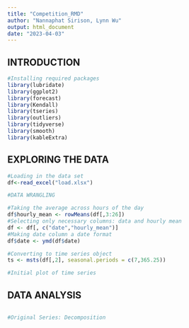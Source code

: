 ```yaml
---
title: "Competition_RMD"
author: "Nannaphat Sirison, Lynn Wu" 
output: html_document
date: "2023-04-03"
---
```


##  INTRODUCTION

```r
#Installing required packages
library(lubridate)
library(ggplot2)
library(forecast)  
library(Kendall)
library(tseries)
library(outliers)
library(tidyverse)
library(smooth)
library(kableExtra)
```

## EXPLORING THE DATA

```r
#Loading in the data set
df<-read_excel("load.xlsx")
```

```r
#DATA WRANGLING 

#Taking the average across hours of the day 
df$hourly_mean <- rowMeans(df[,3:26])
#Selecting only necessary columns: data and hourly mean
df <- df[, c("date","hourly_mean")]
#Making date column a date format
df$date <- ymd(df$date)

```

```r
#Converting to time series object 
ts <- msts(df[,2], seasonal.periods = c(7,365.25))
```

```r
#Initial plot of time series
```


## DATA ANALYSIS

```r

```

```r
#Original Series: Decomposition 
```


